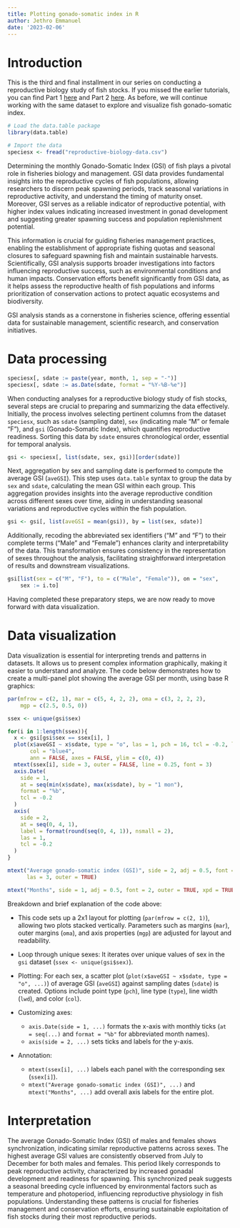```yaml
---
title: Plotting gonado-somatic index in R
author: Jethro Emmanuel
date: '2023-02-06'
---
```


# Introduction

This is the third and final installment in our series on conducting a reproductive biology study of fish stocks. If you missed the earlier tutorials, you can find Part 1 [here](https://jethroemmanuel.netlify.app/posts/2023-01-16-length-weight-relationship-using-r/) and Part 2 [here](https://jethroemmanuel.netlify.app/posts/2023-01-27-visualizing-fish-gonadal-stages-with-r/). As before, we will continue working with the same dataset to explore and visualize fish gonado-somatic index.

```r
# Load the data.table package
library(data.table)

# Import the data
speciesx <- fread("reproductive-biology-data.csv")
```

Determining the monthly Gonado-Somatic Index (GSI) of fish plays a pivotal role in fisheries biology and management. GSI data provides fundamental insights into the reproductive cycles of fish populations, allowing researchers to discern peak spawning periods, track seasonal variations in reproductive activity, and understand the timing of maturity onset. Moreover, GSI serves as a reliable indicator of reproductive potential, with higher index values indicating increased investment in gonad development and suggesting greater spawning success and population replenishment potential. 

This information is crucial for guiding fisheries management practices, enabling the establishment of appropriate fishing quotas and seasonal closures to safeguard spawning fish and maintain sustainable harvests. Scientifically, GSI analysis supports broader investigations into factors influencing reproductive success, such as environmental conditions and human impacts. Conservation efforts benefit significantly from GSI data, as it helps assess the reproductive health of fish populations and informs prioritization of conservation actions to protect aquatic ecosystems and biodiversity. 

GSI analysis stands as a cornerstone in fisheries science, offering essential data for sustainable management, scientific research, and conservation initiatives.

# Data processing

```r
speciesx[, sdate := paste(year, month, 1, sep = "-")]
speciesx[, sdate := as.Date(sdate, format = "%Y-%B-%e")]
```

When conducting analyses for a reproductive biology study of fish stocks, several steps are crucial to preparing and summarizing the data effectively. Initially, the process involves selecting pertinent columns from the dataset `speciesx`, such as `sdate` (sampling date), `sex` (indicating male "M" or female "F"), and `gsi` (Gonado-Somatic Index), which quantifies reproductive readiness. Sorting this data by `sdate` ensures chronological order, essential for temporal analysis.

```r
gsi <- speciesx[, list(sdate, sex, gsi)][order(sdate)]
```

Next, aggregation by sex and sampling date is performed to compute the average GSI (`aveGSI`). This step uses `data.table` syntax to group the data by `sex` and `sdate`, calculating the mean GSI within each group. This aggregation provides insights into the average reproductive condition across different sexes over time, aiding in understanding seasonal variations and reproductive cycles within the fish population.

```r
gsi <- gsi[, list(aveGSI = mean(gsi)), by = list(sex, sdate)]
```

Additionally, recoding the abbreviated sex identifiers ("M" and "F") to their complete terms ("Male" and "Female") enhances clarity and interpretability of the data. This transformation ensures consistency in the representation of sexes throughout the analysis, facilitating straightforward interpretation of results and downstream visualizations.

```r
gsi[list(sex = c("M", "F"), to = c("Male", "Female")), on = "sex",
    sex := i.to]
```

Having completed these preparatory steps, we are now ready to move forward with data visualization.

# Data visualization

Data visualization is essential for interpreting trends and patterns in datasets. It allows us to present complex information graphically, making it easier to understand and analyze. The code below demonstrates how to create a multi-panel plot showing the average GSI per month, using base R graphics:

```r
par(mfrow = c(2, 1), mar = c(5, 4, 2, 2), oma = c(3, 2, 2, 2),
    mgp = c(2.5, 0.5, 0))

ssex <- unique(gsi$sex)

for(i in 1:length(ssex)){
  x <- gsi[gsi$sex == ssex[i], ]
  plot(x$aveGSI ~ x$sdate, type = "o", las = 1, pch = 16, tcl = -0.2, lwd = 2,
       col = "blue4",
       ann = FALSE, axes = FALSE, ylim = c(0, 4))
  mtext(ssex[i], side = 3, outer = FALSE, line = 0.25, font = 3)
  axis.Date(
    side = 1,
    at = seq(min(x$sdate), max(x$sdate), by = "1 mon"),
    format = "%b",
    tcl = -0.2
  )
  axis(
    side = 2,
    at = seq(0, 4, 1),
    label = format(round(seq(0, 4, 1)), nsmall = 2),
    las = 1,
    tcl = -0.2
  )
}

mtext("Average gonado-somatic index (GSI)", side = 2, adj = 0.5, font = 2, 
      las = 3, outer = TRUE)

mtext("Months", side = 1, adj = 0.5, font = 2, outer = TRUE, xpd = TRUE)
```

Breakdown and brief explanation of the code above:

- This code sets up a 2x1 layout for plotting (`par(mfrow = c(2, 1)`), allowing two plots stacked vertically. Parameters such as margins (`mar`), outer margins (`oma`), and axis properties (`mgp`) are adjusted for layout and readability.

- Loop through unique sexes: It iterates over unique values of sex in the `gsi` dataset (`ssex <- unique(gsi$sex)`).

- Plotting: For each sex, a scatter plot (`plot(x$aveGSI ~ x$sdate, type = "o", ...)`) of average GSI (`aveGSI`) against sampling dates (`sdate`) is created. Options include point type (`pch`), line type (`type`), line width (`lwd`), and color (`col`).

- Customizing axes:
    - `axis.Date(side = 1, ...)` formats the x-axis with monthly ticks (`at = seq(...)` and `format = "%b"` for abbreviated month names).
    - `axis(side = 2, ...)` sets ticks and labels for the y-axis.

- Annotation:
    - `mtext(ssex[i], ...)` labels each panel with the corresponding sex (`ssex[i]`).
    - `mtext("Average gonado-somatic index (GSI)", ...)` and `mtext("Months", ...)` add overall axis labels for the entire plot.

# Interpretation

The average Gonado-Somatic Index (GSI) of males and females shows synchronization, indicating similar reproductive patterns across sexes. The highest average GSI values are consistently observed from July to December for both males and females. This period likely corresponds to peak reproductive activity, characterized by increased gonadal development and readiness for spawning. This synchronized peak suggests a seasonal breeding cycle influenced by environmental factors such as temperature and photoperiod, influencing reproductive physiology in fish populations. Understanding these patterns is crucial for fisheries management and conservation efforts, ensuring sustainable exploitation of fish stocks during their most reproductive periods.